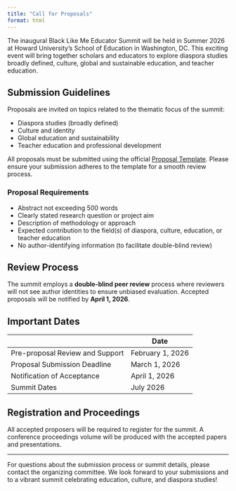 ```yaml
---
title: "Call for Proposals"
format: html
---
```


The inaugural Black Like Me Educator Summit will be held in Summer 2026 at Howard University’s School of Education in Washington, DC. This exciting event will bring together scholars and educators to explore diaspora studies broadly defined, culture, global and sustainable education, and teacher education.

## Submission Guidelines

Proposals are invited on topics related to the thematic focus of the summit:

- Diaspora studies (broadly defined)  
- Culture and identity  
- Global education and sustainability  
- Teacher education and professional development  

All proposals must be submitted using the official [Proposal Template](YOUR_DROPBOX_LINK_HERE). Please ensure your submission adheres to the template for a smooth review process.

### Proposal Requirements

- Abstract not exceeding 500 words  
- Clearly stated research question or project aim  
- Description of methodology or approach  
- Expected contribution to the field(s) of diaspora, culture, education, or teacher education  
- No author-identifying information (to facilitate double-blind review)  

## Review Process

The summit employs a **double-blind peer review** process where reviewers will not see author identities to ensure unbiased evaluation. Accepted proposals will be notified by **April 1, 2026**.

## Important Dates

|                      | Date             |
|--------------------------|------------------|
| Pre-proposal Review and Support | February 1, 2026 |
| Proposal Submission Deadline | March 1, 2026 |
| Notification of Acceptance   | April 1, 2026    |
| Summit Dates     | July 2026     |

## Registration and Proceedings

All accepted proposers will be required to register for the summit. A conference proceedings volume will be produced with the accepted papers and presentations.

---

For questions about the submission process or summit details, please contact the organizing committee. We look forward to your submissions and to a vibrant summit celebrating education, culture, and diaspora studies!

